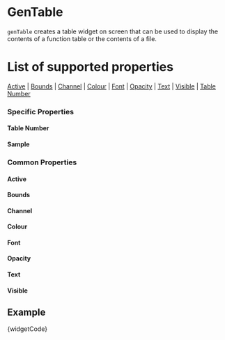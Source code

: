 

# GenTable

`genTable` creates a table widget on screen that can be used to display the contents of a function table or the contents of a file. 

# List of supported properties
[Active](#active) | [Bounds](#bounds) | [Channel](#channel) | [Colour](#colour) | [Font](#font) | [Opacity](#opacity) |  [Text](#text) | [Visible](#visible) | [Table Number](#tablenumber)


### Specific Properties 

<a id="tablenumber" class="anchor-target"></a>
#### Table Number
<TableNumber />

<a id="sample" class="anchor-target"></a>
#### Sample
<Sample />


### Common Properties

<a id="active" class="anchor-target"></a>
#### Active
<Active />

<a id="bounds" class="anchor-target"></a>
#### Bounds
<Bounds />

<a id="channel" class="anchor-target"></a>
#### Channel
<Channel />

<a id="colour" class="anchor-target"></a>
#### Colour
<Colour />

<a id="font" class="anchor-target"></a>
#### Font
<Font />


<a id="opacity" class="anchor-target"></a>
#### Opacity
<Opacity />

<a id="text" class="anchor-target"></a>
#### Text
<Text />

<a id="visible" class="anchor-target"></a>
#### Visible
<Visible />

<!--(End of identifiers)/-->

## Example

<CodeBlock language="csharp">{widgetCode}</CodeBlock>